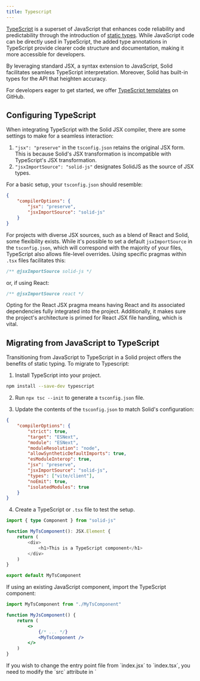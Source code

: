 ```yaml
---
title: Typescript
---
```


[TypeScript](https://www.typescriptlang.org/) is a superset of JavaScript that enhances code reliability and predictability through the introduction of [static types](https://www.typescriptlang.org/docs/handbook/2/everyday-types.html).
While JavaScript code can be directly used in TypeScript, the added type annotations in TypeScript provide clearer code structure and documentation, making it more accessible for developers.

By leveraging standard JSX, a syntax extension to JavaScript, Solid facilitates seamless TypeScript interpretation.
Moreover, Solid has built-in types for the API that heighten accuracy.

For developers eager to get started, we offer [TypeScript templates](https://github.com/solidjs/templates/) on GitHub.

## Configuring TypeScript

When integrating TypeScript with the Solid JSX compiler, there are some settings to make for a seamless interaction:

1. `"jsx": "preserve"` in the `tsconfig.json` retains the original JSX form.
   This is because Solid's JSX transformation is incompatible with TypeScript's JSX transformation.
2. `"jsxImportSource": "solid-js"` designates SolidJS as the source of JSX types.

For a basic setup, your `tsconfig.json` should resemble:

```json
{
	"compilerOptions": {
		"jsx": "preserve",
		"jsxImportSource": "solid-js"
	}
}
```

For projects with diverse JSX sources, such as a blend of React and Solid, some flexibility exists.
While it's possible to set a default `jsxImportSource` in the `tsconfig.json`, which will correspond with the majority of your files, TypeScript also allows file-level overrides.
Using specific pragmas within `.tsx` files facilitates this:

```jsx
/** @jsxImportSource solid-js */
```

or, if using React:

```jsx
/** @jsxImportSource react */
```

Opting for the React JSX pragma means having React and its associated dependencies fully integrated into the project.
Additionally, it makes sure the project's architecture is primed for React JSX file handling, which is vital.

## Migrating from JavaScript to TypeScript

Transitioning from JavaScript to TypeScript in a Solid project offers the benefits of static typing. To migrate to Typescript:

1. Install TypeScript into your project.

```bash frame="none"
npm install --save-dev typescript
```

2. Run `npx tsc --init` to generate a `tsconfig.json` file.

3. Update the contents of the `tsconfig.json` to match Solid's configuration:

```json
{
	"compilerOptions": {
		"strict": true,
		"target": "ESNext",
		"module": "ESNext",
		"moduleResolution": "node",
		"allowSyntheticDefaultImports": true,
		"esModuleInterop": true,
		"jsx": "preserve",
		"jsxImportSource": "solid-js",
		"types": ["vite/client"],
		"noEmit": true,
		"isolatedModules": true
	}
}
```

4. Create a TypeScript or `.tsx` file to test the setup.

```typescript
import { type Component } from "solid-js"

function MyTsComponent(): JSX.Element {
	return (
		<div>
			<h1>This is a TypeScript component</h1>
		</div>
	)
}

export default MyTsComponent
```

If using an existing JavaScript component, import the TypeScript component:

```jsx
import MyTsComponent from "./MyTsComponent"

function MyJsComponent() {
	return (
		<>
			{/* ... */}
			<MyTsComponent />
		</>
	)
}
```

<Callout>
If you wish to change the entry point file from `index.jsx` to `index.tsx`, you need to modify the `src` attribute in `<script>` to look like the following:

```html
<!DOCTYPE html>
<html lang="en">
	<head>
		<!-- ... -->
	</head>
	<body>
		<noscript>You need to enable JavaScript to run this app.</noscript>
		<div id="root"></div>
		<script src="/src/index.tsx" type="module"></script>
	</body>
</html>
```

</Callout>

## API types

Solid is written in TypeScript, meaning everything is typed out of the box.

The [API Documentation](/reference) details the types of API calls.
In addition, there are several helpful definitions to make it easier for specifying explicit types.

### Signals

Using `createSignal<T>`, a signal's type can be defined as `T`.

```ts
const [count, setCount] = createSignal<number>()
```

Here, `createSignal` has the return type `Signal<number | undefined>`, which corresponds to the type passed into it, and `undefined` as it was uninitialized.
This resolves to a getter-setter [tuple](https://www.typescriptlang.org/docs/handbook/2/objects.html#tuple-types), both of which are generically typed:

```typescript
import type { Signal, Accessor, Setter } from "solid-js"
type Signal<T> = [get: Accessor<T>, set: Setter<T>]
```

In Solid, a signal's getter, like `count`, is essentially a function that returns a specific type.
In this case, the type is `Accessor<number | undefined>`, which translates to a function `() => number | undefined`.
Since the signal was not initialized, its initial state is `undefined`, therefore `undefined` is included in its type.

The corresponding setter, `setCount`, has a more complex type:

```ts
Setter<number | undefined>.
```

Essentially, this type means that the function can accept either a direct number or another function as its input.
If provided with a function, that function can take the signal's previous value as its parameter and return a new value.
Both the initial and resulting values can be a number or `undefined`. Importantly, calling `setCount` without any arguments will reset the signal's value to `undefined`.

When using the function form of the setter, the signal's current value will always be passed to the callback as the sole argument.
Additionally, the return type of the setter will align with the type of value passed into it, echoing the behavior expected from a typical assignment operation.

If a signal is intended to store functions, the setter won't directly accept new functions as values.
This is because it can not distinguish whether the function should be executed to yield the actual value or to store it as-is.
In these situations, using the callback form of the setter is recommended:

```ts
setSignal(() => value)
```

#### Default values

By providing default values when `createSignal` is called, the need for explicit type specification is avoided and the possibility of the `| undefined` type is eliminated.
This leverages type inference to determine the type automatically:

```typescript
const [count, setCount] = createSignal(0)
const [name, setName] = createSignal("")
```

In this example, TypeScript understands the types as `number` and `string`.
This means that `count` and `name` directly receive the types `Accessor<number>` and `Accessor<string>`, respectively, without the `| undefined` tag.

### Context

Just as signals use `createSignal<T>`, context uses `createContext<T>`, which is parameterized by the type `T` of the context's value:

```tsx
type Data = { count: number; name: string }
```

When invoking `useContext(dataContext)`, the type contained within the context is returned.
For example, if the context is `Context<Data | undefined>`, then with using `useContext` a result of type `Data | undefined` will return.
The `| undefined` signifies that the context may not be defined in the component's ancestor hierarchy.

`dataContext` will be understood as `Context<Data | undefined>` by Solid.
Calling `useContext(dataContext)` mirrors this type, returning `Data | undefined`.
The `| undefined` arises when the context's value will be used but cannot be determined.

Much like [default values](#default-values) in signals, `| undefined` can be avoided in the type by giving a default value that will be returned if no value is assigned by a context provider:

```typescript
const dataContext = createContext({ count: 0, name: "" })
```

By providing a default value, TypeScript determines that `dataContext` is `Context<{ count: number, name: string }>`.
This is equivalent to `Context<Data>` but without `| undefined`.

A common approach to this is forming a factory function to generate a context's value.
By using TypeScript's [`ReturnType`](https://www.typescriptlang.org/docs/handbook/2/everyday-types.html#return-type-annotations), you can use the return type of this function to type this context:

```tsx
export const makeCountNameContext = (initialCount = 0, initialName = "") => {
	const [count, setCount] = createSignal(initialCount)
	const [name, setName] = createSignal(initialName)
	return [
		{ count, name },
		{ setCount, setName },
	] as const
}

type CountNameContextType = ReturnType<typeof makeCountNameContext>
export const CountNameContext = createContext<CountNameContextType>()
```

`CountNameContextType` will correspond to the result of `makeCountNameContext`:

```tsx
;[
	{ count: Accessor<number>, name: Accessor<string> },
	{ setCount: Setter<number>, setName: Setter<string> },
]
```

To retrieve the context, use `useCountNameContext`, which has a type signature of `() => CountNameContextType | undefined`.

In scenarios where `undefined` needs to be avoided as a possible type, assert that the context will always be present.
Additionally, throwing a readable error may be preferable to non-null asserting:

```tsx
export const useCountNameContext = () => {
	const countName = useContext(CountNameContext)
	if (!countName) {
		throw new Error(
			"useCountNameContext should be called inside its ContextProvider"
		)
	}
	return countName
}
```

**Note:** While supplying a default value to `createContext` can make the context perpetually defined, this approach may not always be advisable.
Depending on the use case, it could lead to silent failures, which may be less preferable.

### Components

#### The basics

By default, components in Solid use the generic `Component<P>` type, where `P` represents the props' type that is an object.

```tsx
import type { Component } from "solid-js";

const MyComponent: Component<MyProps> = (props) => {
    ...
}
```

A `JSX.Element` denotes anything renderable by Solid, which could be a DOM node, array of JSX elements, or functions yielding `JSX.Element`.

Trying to pass unneccessary props or children will result in type errors:

```tsx
// in counter.tsx
const Counter: Component = () => {
	const [count, setCount] = createSignal(0)
	return <button onClick={() => setCount((c) => c + 1)}>{count()}</button>
}

// in app.tsx
;<Counter /> // ✔️
;<Counter initial={5} /> // ❌: No 'initial' prop defined
;<Counter>hi</Counter> // ❌: Children aren't expected
```

#### Components with props

For components that require the use of props, they can be typed using [generics](https://www.typescriptlang.org/docs/handbook/2/generics.html#handbook-content):

```tsx
const InitCounter: Component<{ initial: number }> = (props) => {
	const [count, setCount] = createSignal(props.initial)
	return <button onClick={() => setCount((c) => c + 1)}>{count()}</button>
}

;<InitCounter initial={5} />
```

#### Components with children

Often, components may need to accept child elements.
For this, Solid provides `ParentComponent`, which includes `children?` as an optional prop.
If defining a component with the `function` keyword, `ParentProps` can be used as a helper for the props:

```tsx
import { ParentComponent } from "solid-js"

const CustomCounter: ParentComponent = (props) => {
	const [count, setCount] = createSignal(0)
	return (
		<button onClick={() => setCount((c) => c + 1)}>
			{count()}
			{props.children}
		</button>
	)
}
```

In this example, `props` is inferred to be of the type `{children?: JSX.Element }`, streamlining the process of defining components that can accept children.

#### Special component types

Solid offers subtypes for components dealing uniquely with children:

- **VoidComponent:** When a component should not accept children.
- **FlowComponent:** Designed for components like [`<Show>`](/reference/components/show) or [`<For>`](/reference/components/for), typically requiring children and, occasionally, specific children types.

These types make sure that the children fit the required type, maintaining consistent component behaviour.

##### Components without the `Component` types

Using the `Component` types is a matter of preference over a strict requirement.
Any function that takes props and returns a JSX.Element qualifies as a valid component:

```tsx
// arrow function
const MyComponent = (props: MyProps): JSX.Element => { ... }

// function declaration
function MyComponent(props: MyProps): JSX.Element { ... }

// component which takes no props
function MyComponent(): JSX.Element { ... }
```

It is worth noting that the `Component` types **cannot be used to create generic components**.
Instead, the generics will have to be typed explicitly:

```tsx
// For arrow functions, the syntax <T> by itself is invalid in TSX because it could be confused with JSX.
const MyGenericComponent = <T extends unknown>(
	props: MyProps<T>
): JSX.Element => {
	/* ... */
}

// Using a function declaration for a generic component
function MyGenericComponent<T>(props: MyProps<T>): JSX.Element {
	/* ... */
}
```

<Callout>
	Each `Component` type has a corresponding `Props` type that defines the shape
	of its properties. These `Props` types also accept the same generic types as
	their associated `Component` types.
</Callout>

### Event handling

#### Basics

In Solid, the type for event handlers is specified as `JSX.EventHandler<TElement, TEvent>`.
Here, `TElement` refers to the type of the element the event is linked to.
`TEvent` will indicate the type of the event itself which can serve as an alternative to `(event: TEvent) => void` in the code.
This approach guarantees accurate typing for `currentTarget` and `target` within the event object while also eliminating the need for inline event handlers.

```typescript
import type { JSX } from "solid-js"

// Defining an event handler using the `EventHandler` type:
const onInput: JSX.EventHandler<HTMLInputElement, InputEvent> = (event) => {
	console.log("Input changed to", event.currentTarget.value)
}

// Then attach handler to an input element:
;<input onInput={onInput} />
```

#### Inline handlers

Defining an event handler inline within a JSX attribute automatically provides type inference and checking, eliminating the need for additional typing efforts:

```tsx
<input
	onInput={(event) => {
		console.log("Input changed to", event.currentTarget.value)
	}}
/>
```

#### `currentTarget` and `target`

In the context of event delegation, the difference between `currentTarget` and `target` is important:

- `currentTarget`: Represents the DOM element to which the event handler is attached.
- `target`: Any DOM element within the hierarchy of `currentTarget` that has initiated the event.

In the type signature `JSX.EventHandler<T, E>`, `currentTarget` will consistently have the type `T`.
However, the type of target could be more generic, potentially any DOM element.
For specific events like `Input` and `Focus` that are directly associated with input elements, the target will have the type `HTMLInputElement`.

### `ref` attribute

#### Basics

In an environment without TypeScript, using the `ref` attribute in Solid ensures that the corresponding DOM element is assigned to the variable after it is rendered:

```js
let divRef
console.log(divRef) // Outputs: undefined
onMount(() => {
	console.log(divRef) // Outputs: <div> element
})
return <div ref={divRef} />
```

In a TypeScript environment, particularly with strict `null` checks enabled, typing these variables can be a challenge.

A safe approach in TypeScript is to acknowledge that `divRef` may initially be `undefined` and to implement checks when accessing it:

```ts
let divRef: HTMLDivElement | undefined
// This would be flagged as an error during compilation
divRef.focus()
onMount(() => {
	if (!divRef) return
	divRef.focus()
})
return <div ref={divRef}>...</div>
```

Within the scope of the `onMount` function, which runs after rendering, you can use a non-`null` assertion (indicated by the exclamation mark `!`):

```typescript
onMount(() => {
	divRef!.focus()
})
```

Another approach is to bypass `null` during the assignment phase and then apply a definite assignment assertion within the `ref` attribute:

```typescript
let divRef: HTMLDivElement
// Compilation error as expected
divRef.focus()
onMount(() => {
	divRef.focus()
})
return <div ref={divRef!}>...</div>
```

In this case, using `divRef!` within the `ref` attribute signals to TypeScript that `divRef` will receive an assignment after this stage, which is more in line with how Solid works.

<Callout>
	While TypeScript does catch incorrect usage of refs that occur
	before their JSX block definition, it currently does not identify undefined
	variables within certain nested functions in Solid. Therefore, additional care
	is needed when using `ref`s in functions such as
	[`createMemo`](/reference/basic-reactivity/create-memo),
	[`createRenderEffect`](/reference/secondary-primitives/create-render-effect), and
	[`createComputed`](/reference/secondary-primitives/create-computed).
</Callout>

Finally, a riskier approach involves using the definite assignment assertion right at the point of variable initialization.
While this method bypasses TypeScript's assignment checks for that particular variable, it offers a quick but less secure workaround that could lead to runtime errors.

```typescript
let divRef!: HTMLDivElement

// Permitted by TypeScript but will throw an error at runtime:
// divRef.focus();

onMount(() => {
	divRef.focus()
})
```

## Control flow-based narrowing

Control flow-based narrowing involves refining the type of a value by using control flow statements.

Consider the following:

```tsx
const user: User | undefined = maybeUser()
return <div>{user && user.name}</div>
```

In Solid, however, accessors cannot be narrowed in a similar way:

```tsx
const [user, setUser] = createSignal<User>()
return <div>{user() && user().name}</div>
//                    ^ Object may be 'undefined'.

// Using `<Show>`:

return (
	<div>
		<Show when={user()}>
			{user().name /* Object is possibly 'undefined' */}
		</Show>
	</div>
)
```

In this case, using optional chaining serves as an good alternative:

```tsx
return <div>{user()?.name}</div>

// Using `<Show>`:

return (
	<div>
		<Show when={user()}>{(nonNullishUser) => nonNullishUser().name}</Show>
	</div>
)
```

This approach is simillar using the keyed option, but offers an accessor to prevent the recreation of children each time the `when` value changes.

```tsx
return (
	<div>
		<Show keyed when={user()}>
			{(nonNullishUser) => nonNullishUser.name}
		</Show>
	</div>
)
```

Note that optional chaining may not always be possible.
For instance, when a `UserPanel` component exclusively requires a `User` object:

```tsx
return <UserPanel user={user()} />
//                        ^ Type 'undefined' is not assignable to type 'User'.
```

If possible, consider refactoring `UserPanel` to accept `undefined`.
This minimizes the changes required when `user` goes from `undefined` to `User`.

Otherwise, using Show's callback form works:

```tsx
return (
	<Show when={user()}>
		{(nonNullishUser) => <UserPanel user={nonNullishUser()} />}
	</Show>
)
```

Casting can also be a solution so long as the assumption is valid:

```tsx
return <div>{user() && (user() as User).name}</div>
```

It's worth noting that runtime type errors may arise from doing this.
This may happen when passing a type-cast value to a component, which discards information that may be nullish followed by accessing it asynchronously, such as in an event handler or timeout, or in `onCleanup`.

`<Show>` only excludes `null`, `undefined`, and `false` from `when` when using the callback form.
If the types in a union need to be differentiated, a memo or computed signal can work as an alternative solution:

```tsx
type User = Admin | OtherUser
const admin = createMemo(() => {
	const u = user()
	return u && u.type === "admin" ? u : undefined
})
return <Show when={admin()}>{(a) => <AdminPanel user={a()} />}</Show>
```

The following alternative also works when using `Show`:

```tsx
<Show
	when={(() => {
		const u = user()
		return u && u.type === "admin" ? u : undefined
	})()}
>
	{(admin) => <AdminPanel user={admin()} />}
</Show>
```

## Advanced JSX attributes and directives

### Custom event handlers

To handle custom events in Solid, you can use the attributes `on:___` and `oncapture:___`.
Typing these events requires an extension of Solid's JSX namespace.

```tsx
class NameEvent extends CustomEvent {
	type: "Name"
	detail: { name: string }

	constructor(name: string) {
		super("Name", { detail: { name } })
	}
}

declare module "solid-js" {
	namespace JSX {
		interface CustomEvents {
			Name: NameEvent // Matches `on:Name`
		}
		interface CustomCaptureEvents {
			Name: NameEvent // Matches `oncapture:Name`
		}
	}
}

// Usage
;<div on:Name={(event) => console.log("name is", event.detail.name)} />
```

<Callout>
**Note**:
By default, using native events like `mousemove` with the `on` prefix — for example, `<div on:mousemove={e => {}} />` —  will trigger a TypeScript error.
This occurs because these native events are not part of Solid's custom event type definitions.
To solve this, `CustomEvents` and `CustomCaptureEvents` interfaces can be extended to include events from the `HTMLElementEventMap`:

To include all native events:

```ts
declare module "solid-js" {
	namespace JSX {
		interface CustomEvents extends HTMLElementEventMap {}
		interface CustomCaptureEvents extends HTMLElementEventMap {}
	}
}
```

To include specific native events, you can choose certain events (e.g. `mousemove` and `pointermove`):

```ts
declare module "solid-js" {
	namespace JSX {
		interface CustomEvents
			extends Pick<HTMLElementEventMap, "mousemove" | "pointermove"> {}
	}
}
```

</Callout>

#### Forcing properties and custom attributes

In Solid, the [`prop:___`]() directive allows explicit property setting, which is useful for retaining the original data types like objects or arrays.
[`attr:___`]() directive allows custom attributes, on the other hand, and it is effective for handling string-based HTML attributes.

```ts
declare module "solid-js" {
  namespace JSX {
    interface ExplicitProperties {
      count: number;
      name: string;
    }
    interface ExplicitAttributes {
      count: number;
      name: string;
    }
  }
}

// Usage
<Input prop:name={name()} prop:count={count()}/>
<my-web-component attr:name={name()} attr:count={count()}/>
```

#### Custom directives

In Solid, custom directives can be applied using the `use:___` attribute, which usually accepts a target element and a JSX attribute value.
The traditional `Directives` interface types these values directly (i.e. the type of `value` in `<div use:foo={value} />`).
However, the newer `DirectiveFunctions` interface takes a function type and derives the valid types for elements and values from it.

There are additional considerations:

- The directive function always receives a single accessor.
  For multiple arguments, the syntax `<div use:foo={[a, b]} />` is an option, and an accessor to a tuple should be accepted.
- The same principle holds for boolean directives, as seen in `<div use:foo />`, and for directives with static values, like `<div use:foo={false} />`.
- `DirectiveFunctions` can accept functions that do not strictly meet the type requirements; such cases will be ignored.

```tsx
function model(
	element: Element, // directives can be used on any HTML and SVG element
	value: Accessor<Signal<string>> // second param will always be an accessor in case value being reactive
) {
	const [field, setField] = value()
	createRenderEffect(() => (element.value = field()))
	element.addEventListener("input", (e) => {
		const value = (e.target as HTMLInputElement).value
		setField(value)
	})
}

declare module "solid-js" {
	namespace JSX {
		interface Directives {
			model: Signal<string> // Corresponds to `use:model`
		}
	}
}

// Usage
let [name, setName] = createSignal("")
;<input type="text" use:model={[name, setName]} />
```

In using `DirectiveFunctions`, there's the ability to check both arguments (if present) by detailing the entire function type:

```tsx
function model(element: HTMLInputElement, value: Accessor<Signal<string>>) {
	const [field, setField] = value()
	createRenderEffect(() => (element.value = field()))
	element.addEventListener("input", (e) => setField(e.target.value))
}

function log(element: Element) {
	console.log(element)
}

let num = 0
function count() {
	num++
}

function foo(comp: Element, args: Accessor<string[]>) {
	// function body
}

declare module "solid-js" {
	namespace JSX {
		interface DirectiveFunctions {
			model: typeof model
			log: typeof log
			count: typeof count
			foo: typeof foo
		}
	}
}
```

While the `Directives` interface can limit the value type passed via JSX attribute to the directive, the `DirectiveFunctions` interface ensures that both element and value align with the expected types, as shown below:

```tsx
{/* This is correct */}
<input use:model={createSignal('')} />

{/* These will result in a type error */}
<input use:model />
<input use:model={7} />
<div use:model={createSignal('')} />
```

##### Addressing import issues with directives

If directives are imported from a separate file or module, TypeScript might mistakenly remove the import thinking it is a type.

To prevent this:

- Configure `onlyRemoveTypeImports: true` in `babel-preset-typescript`.
- When using `vite-plugin-solid`, set `solidPlugin({ typescript: { onlyRemoveTypeImports: true } })` in `vite.config.ts`.

Careful management of export type and import type is required.
Including a statement in the importing module ensures TypeScript keeps the directive's import.
[Tree-shaking](https://developer.mozilla.org/en-US/docs/Glossary/Tree_shaking) tools usually omit this code from the final bundle.

```tsx
import { directive } from "./directives.js"

directive // prevents TypeScript's tree-shaking

<div use:directive />
```

